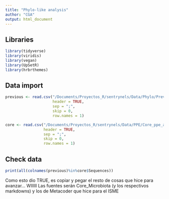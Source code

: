 ```yaml
---
title: "Phylo-like analysis"
author: "CGA"
output: html_document
---
```


## Libraries

```r
library(tidyverse)
library(viridis)
library(vegan)
library(UpSetR)
library(hrbrthemes)
```

## Data import

```r
previous <- read.csv("/Documents/Proyectos_R/sentrynels/Data/Phylo/Previous_core_ppe_abundance.csv", 
                     header = TRUE, 
                     sep = ";", 
                     skip = 0,
                     row.names = 1)

core <- read.csv("/Documents/Proyectos_R/sentrynels/Data/PPE/Core_ppe_asv_abundance.csv", 
                 header = TRUE, 
                 sep = ";", 
                 skip = 0, 
                 row.names = 1)
```

## Check data

```r
print(all(colnames(previous)%in%core$Sequences))
```

Como esto dio TRUE, es copiar y pegar el resto de cosas que hice para avanzar... WIIIII
Las fuentes serán Core_Microbiota (y los respectivos markdowns) y los de Metacoder que hice para el ISME